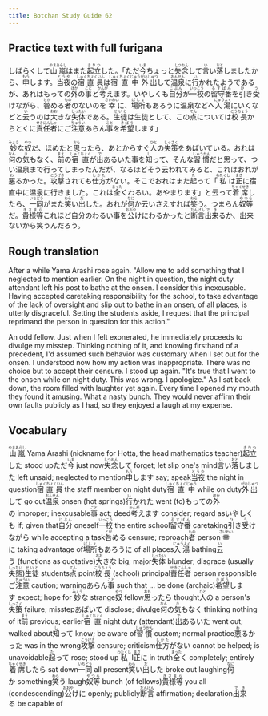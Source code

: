 ```yaml
---
title: Botchan Study Guide 62
---
```


## Practice text with full furigana

<p>
しばらくして<ruby><rb>山嵐</rb><rt>やまあらし</rt></ruby>はまた<ruby><rb>起立</rb><rt>きりつ</rt></ruby>した。「ただ<ruby><rb>今</rb><rt>いま</rt></ruby>ちょっと<ruby><rb>失念</rb><rt>しつねん</rt></ruby>して<ruby><rb>言</rb><rt>い</rt></ruby>い<ruby><rb>落</rb><rt>おと</rt></ruby>しましたから、<ruby><rb>申</rb><rt>もう</rt></ruby>します。<ruby><rb>当夜</rb><rt>とうや</rt></ruby>の<ruby><rb>宿直員</rb><rt>しゅくちょくいん</rt></ruby>は<ruby><rb>宿直中</rb><rt>しゅくちょくじゅう</rt></ruby><ruby><rb>外出</rb><rt>がいしゅつ</rt></ruby>して<ruby><rb>温泉</rb><rt>おんせん</rt></ruby>に<ruby><rb>行</rb><rt>い</rt></ruby>かれたようであるが、あれはもっての<ruby><rb>外</rb><rt>ほか</rt></ruby>の<ruby><rb>事</rb><rt>こと</rt></ruby>と<ruby><rb>考</rb><rt>かんが</rt></ruby>えます。いやしくも<ruby><rb>自分</rb><rt>じぶん</rt></ruby>が<ruby><rb>一校</rb><rt>いっこう</rt></ruby>の<ruby><rb>留守番</rb><rt>るすばん</rt></ruby>を<ruby><rb>引</rb><rt>ひ</rt></ruby>き<ruby><rb>受</rb><rt>う</rt></ruby>けながら、<ruby><rb>咎</rb><rt>とが</rt></ruby>める<ruby><rb>者</rb><rt>もの</rt></ruby>のないのを<ruby><rb>幸</rb><rt>さいわい</rt></ruby>に、<ruby><rb>場所</rb><rt>ばしょ</rt></ruby>もあろうに温泉などへ<ruby><rb>入湯</rb><rt>にゅうよく</rt></ruby>にいくなどと<ruby><rb>云</rb><rt>い</rt></ruby>うのは<ruby><rb>大</rb><rt>おお</rt></ruby>きな<ruby><rb>失体</rb><rt>しったい</rt></ruby>である。<ruby><rb>生徒</rb><rt>せいと</rt></ruby>は生徒として、この<ruby><rb>点</rb><rt>てん</rt></ruby>については<ruby><rb>校長</rb><rt>こうちょう</rt></ruby>からとくに<ruby><rb>責任者</rb><rt>せきにんしゃ</rt></ruby>にご<ruby><rb>注意</rb><rt>ちゅうい</rt></ruby>あらん<ruby><rb>事</rb><rt>こと</rt></ruby>を<ruby><rb>希望</rb><rt>きぼう</rt></ruby>します」
</p>

<p>
<ruby><rb>妙</rb><rt>みょう</rt></ruby>な<ruby><rb>奴</rb><rt>やつ</rt></ruby>だ、ほめたと<ruby><rb>思</rb><rt>おも</rt></ruby>ったら、あとからすぐ<ruby><rb>人</rb><rt>ひと</rt></ruby>の<ruby><rb>失策</rb><rt>しっさく</rt></ruby>をあばいている。おれは<ruby><rb>何</rb><rt>なん</rt></ruby>の<ruby><rb>気</rb><rt>き</rt></ruby>もなく、<ruby><rb>前</rb><rt>まえ</rt></ruby>の<ruby><rb>宿直</rb><rt>しゅくちょく</rt></ruby>が<ruby><rb>出</rb><rt>で</rt></ruby>あるいた事を<ruby><rb>知</rb><rt>し</rt></ruby>って、そんな<ruby><rb>習慣</rb><rt>しゅうかん</rt></ruby>だと思って、つい温泉まで行ってしまったんだが、なるほどそう云われてみると、これはおれが<ruby><rb>悪</rb><rt>わ</rt></ruby>るかった。<ruby><rb>攻撃</rb><rt>こうげき</rt></ruby>されても<ruby><rb>仕方</rb><rt>しかた</rt></ruby>がない。そこでおれはまた<ruby><rb>起</rb><rt>た</rt></ruby>って「<ruby><rb>私</rb><rt>わたくし</rt></ruby>は<ruby><rb>正</rb><rt>まさ</rt></ruby>に宿直中に温泉に行きました。これは<ruby><rb>全</rb><rt>まった</rt></ruby>くわるい。あやまります」と云って<ruby><rb>着席</rb><rt>ちゃくせき</rt></ruby>したら、<ruby><rb>一同</rb><rt>いちどう</rt></ruby>がまた<ruby><rb>笑</rb><rt>わら</rt></ruby>い<ruby><rb>出</rb><rt>だ</rt></ruby>した。おれが<ruby><rb>何</rb><rt>なに</rt></ruby>か云いさえすれば<ruby><rb>笑</rb><rt>わら</rt></ruby>う。つまらん<ruby><rb>奴等</rb><rt>やつら</rt></ruby>だ。<ruby><rb>貴様等</rb><rt>きさまら</rt></ruby>これほど自分のわるい事を<ruby><rb>公</rb><rt>おおや</rt></ruby>けにわるかったと<ruby><rb>断言</rb><rt>だんげん</rt></ruby><ruby><rb>出来</rb><rt>でき</rt></ruby>るか、出来ないから笑うんだろう。
</p>


## Rough translation

After a while Yama Arashi rose again. "Allow me to add something that I neglected to mention earlier. On the night in question, the night duty attendant left his post to bathe at the onsen. I consider this inexcusable. Having accepted caretaking responsibility for the school, to take advantage of the lack of oversight and slip out to bathe in an onsen, of all places, is utterly disgraceful. Setting the students aside, I request that the principal reprimand the person in question for this action." 

An odd fellow. Just when I felt exonerated, he immediately proceeds to divulge my misstep. Thinking nothing of it, and knowing firsthand of a precedent, I'd assumed such behavior was customary when I set out for the onsen. I understood now how my action was inappropriate. There was no choice but to accept their censure. I stood up again. "It's true that I went to the onsen while on night duty. This was wrong. I apologize." As I sat back down, the room filled with laughter yet again. Every time I opened my mouth they found it amusing. What a nasty bunch. They would never affirm their own faults publicly as I had, so they enjoyed a laugh at my expense. 


## Vocabulary

<p>
<span className="vocabstudy"><ruby><rb>山嵐</rb><rt>やまあらし</rt></ruby>&nbsp;Yama Arashi (nickname for Hotta, the head mathematics teacher)</span><span className="vocabstudy"><ruby><rb>起立</rb><rt>きりつ</rt></ruby>した&nbsp;stood up</span><span className="vocabstudy">ただ<ruby><rb>今</rb><rt>いま</rt></ruby>&nbsp;just now</span><span className="vocabstudy"><ruby><rb>失念</rb><rt>しつねん</rt></ruby>して&nbsp;forget; let slip one's mind</span><span className="vocabstudy"><ruby><rb>言</rb><rt>い</rt></ruby>い<ruby><rb>落</rb><rt>おと</rt></ruby>しました&nbsp;left unsaid; neglected to mention</span><span className="vocabstudy"><ruby><rb>申</rb><rt>もう</rt></ruby>します&nbsp;say; speak</span><span className="vocabstudy"><ruby><rb>当夜</rb><rt>とうや</rt></ruby>&nbsp;the night in question</span><span className="vocabstudy"><ruby><rb>宿直員</rb><rt>しゅくちょくいん</rt></ruby>&nbsp;the staff member on night duty</span><span className="vocabstudy"><ruby><rb>宿直中</rb><rt>しゅくちょくじゅう</rt></ruby>&nbsp;while on duty</span><span className="vocabstudy"><ruby><rb>外出</rb><rt>がいしゅつ</rt></ruby>して&nbsp;go out</span><span className="vocabstudy"><ruby><rb>温泉</rb><rt>おんせん</rt></ruby>&nbsp;onsen (hot springs)</span><span className="vocabstudy"><ruby><rb>行</rb><rt>い</rt></ruby>かれた&nbsp;went (to)</span><span className="vocabstudy">もっての<ruby><rb>外</rb><rt>ほか</rt></ruby>の&nbsp;improper; inexcusable</span><span className="vocabstudy"><ruby><rb>事</rb><rt>こと</rt></ruby>&nbsp;act; deed</span><span className="vocabstudy"><ruby><rb>考</rb><rt>かんが</rt></ruby>えます&nbsp;consider; regard as</span><span className="vocabstudy">いやしくも&nbsp;if; given that</span><span className="vocabstudy"><ruby><rb>自分</rb><rt>じぶん</rt></ruby>&nbsp;oneself</span><span className="vocabstudy"><ruby><rb>一校</rb><rt>いっこう</rt></ruby>&nbsp;the entire school</span><span className="vocabstudy"><ruby><rb>留守番</rb><rt>るすばん</rt></ruby>&nbsp;caretaking</span><span className="vocabstudy"><ruby><rb>引</rb><rt>ひ</rt></ruby>き<ruby><rb>受</rb><rt>う</rt></ruby>けながら&nbsp;while accepting a task</span><span className="vocabstudy"><ruby><rb>咎</rb><rt>とが</rt></ruby>める&nbsp;censure; reproach</span><span className="vocabstudy"><ruby><rb>者</rb><rt>もの</rt></ruby>&nbsp;person</span><span className="vocabstudy"><ruby><rb>幸</rb><rt>さいわい</rt></ruby>に&nbsp;taking advantage of</span><span className="vocabstudy"><ruby><rb>場所</rb><rt>ばしょ</rt></ruby>もあろうに&nbsp;of all places</span><span className="vocabstudy"><ruby><rb>入湯</rb><rt>にゅうよく</rt></ruby>&nbsp;bathing</span><span className="vocabstudy"><ruby><rb>云</rb><rt>い</rt></ruby>う&nbsp;(functions as quotative)</span><span className="vocabstudy"><ruby><rb>大</rb><rt>おお</rt></ruby>きな&nbsp;big; major</span><span className="vocabstudy"><ruby><rb>失体</rb><rt>しったい</rt></ruby>&nbsp;blunder; disgrace (usually <ruby><rb>失態</rb><rt>しったい</rt></ruby>)</span><span className="vocabstudy"><ruby><rb>生徒</rb><rt>せいと</rt></ruby>&nbsp;students</span><span className="vocabstudy"><ruby><rb>点</rb><rt>てん</rt></ruby>&nbsp;point</span><span className="vocabstudy"><ruby><rb>校長</rb><rt>こうちょう</rt></ruby>&nbsp;(school) principal</span><span className="vocabstudy"><ruby><rb>責任者</rb><rt>せきにんしゃ</rt></ruby>&nbsp;person responsible</span><span className="vocabstudy">ご<ruby><rb>注意</rb><rt>ちゅうい</rt></ruby>&nbsp;caution; warning</span><span className="vocabstudy">あらん<ruby><rb>事</rb><rt>こと</rt></ruby>&nbsp;such that ... be done (archaic)</span><span className="vocabstudy"><ruby><rb>希望</rb><rt>きぼう</rt></ruby>します&nbsp;expect; hope for</span>
<span className="vocabstudy"><ruby><rb>妙</rb><rt>みょう</rt></ruby>な&nbsp;strange</span><span className="vocabstudy"><ruby><rb>奴</rb><rt>やつ</rt></ruby>&nbsp;fellow</span><span className="vocabstudy"><ruby><rb>思</rb><rt>おも</rt></ruby>ったら&nbsp;thought</span><span className="vocabstudy"><ruby><rb>人</rb><rt>ひと</rt></ruby>の&nbsp;a person's</span><span className="vocabstudy"><ruby><rb>失策</rb><rt>しっさく</rt></ruby>&nbsp;failure; misstep</span><span className="vocabstudy">あばいて&nbsp;disclose; divulge</span><span className="vocabstudy"><ruby><rb>何</rb><rt>なん</rt></ruby>の<ruby><rb>気</rb><rt>き</rt></ruby>もなく&nbsp;thinking nothing of it</span><span className="vocabstudy"><ruby><rb>前</rb><rt>まえ</rt></ruby>&nbsp;previous; earlier</span><span className="vocabstudy"><ruby><rb>宿直</rb><rt>しゅくちょく</rt></ruby>&nbsp;night duty (attendant)</span><span className="vocabstudy"><ruby><rb>出</rb><rt>で</rt></ruby>あるいた&nbsp;went out; walked about</span><span className="vocabstudy"><ruby><rb>知</rb><rt>し</rt></ruby>って&nbsp;know; be aware of</span><span className="vocabstudy"><ruby><rb>習慣</rb><rt>しゅうかん</rt></ruby>&nbsp;custom; normal practice</span><span className="vocabstudy"><ruby><rb>悪</rb><rt>わ</rt></ruby>るかった&nbsp;was in the wrong</span><span className="vocabstudy"><ruby><rb>攻撃</rb><rt>こうげき</rt></ruby>&nbsp;censure; criticism</span><span className="vocabstudy"><ruby><rb>仕方</rb><rt>しかた</rt></ruby>がない&nbsp;cannot be helped; is unavoidable</span><span className="vocabstudy"><ruby><rb>起</rb><rt>た</rt></ruby>って&nbsp;rose; stood up</span><span className="vocabstudy"><ruby><rb>私</rb><rt>わたくし</rt></ruby>&nbsp;I</span><span className="vocabstudy"><ruby><rb>正</rb><rt>まさ</rt></ruby>に&nbsp;in truth</span><span className="vocabstudy"><ruby><rb>全</rb><rt>まった</rt></ruby>く&nbsp;completely; entirely</span><span className="vocabstudy"><ruby><rb>着席</rb><rt>ちゃくせき</rt></ruby>したら&nbsp;sat down</span><span className="vocabstudy"><ruby><rb>一同</rb><rt>いちどう</rt></ruby>&nbsp;all present</span><span className="vocabstudy"><ruby><rb>笑</rb><rt>わら</rt></ruby>い<ruby><rb>出</rb><rt>だ</rt></ruby>した&nbsp;broke out laughing</span><span className="vocabstudy"><ruby><rb>何</rb><rt>なに</rt></ruby>か&nbsp;something</span><span className="vocabstudy"><ruby><rb>笑</rb><rt>わら</rt></ruby>う&nbsp;laugh</span><span className="vocabstudy"><ruby><rb>奴等</rb><rt>やつら</rt></ruby>&nbsp;bunch (of fellows)</span><span className="vocabstudy"><ruby><rb>貴様等</rb><rt>きさまら</rt></ruby>&nbsp;you all (condescending)</span><span className="vocabstudy"><ruby><rb>公</rb><rt>おおや</rt></ruby>けに&nbsp;openly; publicly</span><span className="vocabstudy"><ruby><rb>断言</rb><rt>だんげん</rt></ruby>&nbsp;affirmation; declaration</span><span className="vocabstudy"><ruby><rb>出来</rb><rt>でき</rt></ruby>る&nbsp;be capable of</span>
</p>
